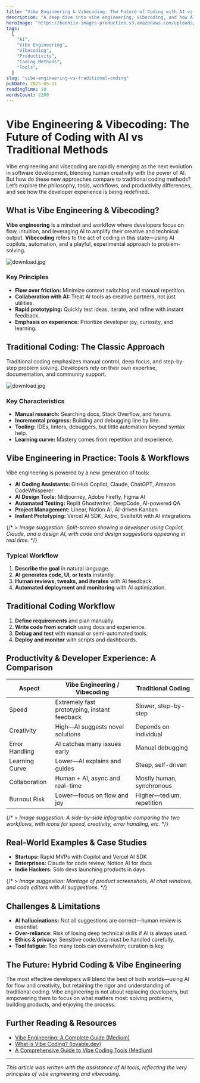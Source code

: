 ```yaml
---
title: "Vibe Engineering & Vibecoding: The Future of Coding with AI vs Traditional Methods"
description: "A deep dive into vibe engineering, vibecoding, and how AI-powered workflows compare to traditional coding. Explore tools, productivity, and the new developer experience. Includes image suggestions for visual storytelling."
heroImage: "https://beehiiv-images-production.s3.amazonaws.com/uploads/asset/file/a8b90d6c-1e0b-46f2-98d4-d78c49dc9c8e/vibe_coding.jpg?t=1742933675"
tags:
  [
    "AI",
    "Vibe Engineering",
    "Vibecoding",
    "Productivity",
    "Coding Methods",
    "Tools",
  ]
slug: "vibe-engineering-vs-traditional-coding"
pubDate: 2025-05-11
readingTime: 10
wordsCount: 2200
---
```


# Vibe Engineering & Vibecoding: The Future of Coding with AI vs Traditional Methods

Vibe engineering and vibecoding are rapidly emerging as the next evolution in software development, blending human creativity with the power of AI. But how do these new approaches compare to traditional coding methods? Let’s explore the philosophy, tools, workflows, and productivity differences, and see how the developer experience is being redefined.

## What is Vibe Engineering & Vibecoding?

**Vibe engineering** is a mindset and workflow where developers focus on flow, intuition, and leveraging AI to amplify their creative and technical output. **Vibecoding** refers to the act of coding in this state—using AI copilots, automation, and a playful, experimental approach to problem-solving.

![download.jpg](https://media-hosting.imagekit.io/af838b92aab04a25/download.jpg?Expires=1841566910&Key-Pair-Id=K2ZIVPTIP2VGHC&Signature=yT15b1ArCH-mQ0t2ajI9yaaQ2OBhp9Lcs8uPVqOOAj5nd14D9Fjkal6IdMygiCScVt5zfyPQfl6njLCCPdxAZr0MlaRViZypEOCnKrHDIlZ-vhCN6wWlzEK7Ll2e4-FnP8G37sWcLGlvRT-PPxfrpB2t-7gVxVUqjpNosmms7DjvpaGhWD-syPzT74Ii9VmyEJf2ce5J18SUI8wvhQKMeA91~6YG5Hwfasu085geXm8oLiTNcZBYwTGJdLbpXT93VOUZAHjPEBllgVOGBy4njKhR841JK3yfHbskv-iUAHqTzDKdUEHkTUacU2eQEaPW~6KBFAEGMRTiZgcvIIOB7w__)

### Key Principles

- **Flow over friction:** Minimize context switching and manual repetition.
- **Collaboration with AI:** Treat AI tools as creative partners, not just utilities.
- **Rapid prototyping:** Quickly test ideas, iterate, and refine with instant feedback.
- **Emphasis on experience:** Prioritize developer joy, curiosity, and learning.

## Traditional Coding: The Classic Approach

Traditional coding emphasizes manual control, deep focus, and step-by-step problem solving. Developers rely on their own expertise, documentation, and community support.

![download.jpg](https://media-hosting.imagekit.io/12dcaf2e10a84401/download.jpg?Expires=1841566989&Key-Pair-Id=K2ZIVPTIP2VGHC&Signature=bxBdPdW7YKva4yG8nGzBGg8-PayCUV30a4sKzgn4saRykBfNcwP-IL9yYsxsk0OU3WCNzjIZPFQgN2Ccn0Yua16srwMVm~jO8g4C9eiTZkQD-VEhcV6qzREOe73OUReN95ouTu63KEDIlHjbrL0IyBC4hSWnxeFVRW6xKEnOGHnH3Ro62MhCNoeqZdGSG9hR1IQO3KreAxAd3vhk6WNwkZIANEuIkfJekXeMId30HfE-KBiZjymuera5q0UJCBz3zMzH~cT0vnQ4EVOeBx6L107VJ0y4p5zzKzz4dbqDB-ZnvpW2Dhk5GZkMm7U4jzyFOvpBIy2Tdqc7Izuwct~TEw__)

### Key Characteristics

- **Manual research:** Searching docs, Stack Overflow, and forums.
- **Incremental progress:** Building and debugging line by line.
- **Tooling:** IDEs, linters, debuggers, but little automation beyond syntax help.
- **Learning curve:** Mastery comes from repetition and experience.

## Vibe Engineering in Practice: Tools & Workflows

Vibe engineering is powered by a new generation of tools:

- **AI Coding Assistants:** GitHub Copilot, Claude, ChatGPT, Amazon CodeWhisperer
- **AI Design Tools:** Midjourney, Adobe Firefly, Figma AI
- **Automated Testing:** Replit Ghostwriter, DeepCode, AI-powered QA
- **Project Management:** Linear, Notion AI, AI-driven Kanban
- **Instant Prototyping:** Vercel AI SDK, Astro, SvelteKit with AI integrations

{/* > _Image suggestion: Split-screen showing a developer using Copilot, Claude, and a design AI, with code and design suggestions appearing in real time._ */}

### Typical Workflow

1. **Describe the goal** in natural language.
2. **AI generates code, UI, or tests** instantly.
3. **Human reviews, tweaks, and iterates** with AI feedback.
4. **Automated deployment and monitoring** with AI optimization.

## Traditional Coding Workflow

1. **Define requirements** and plan manually.
2. **Write code from scratch** using docs and experience.
3. **Debug and test** with manual or semi-automated tools.
4. **Deploy and monitor** with scripts and dashboards.

## Productivity & Developer Experience: A Comparison

| Aspect         | Vibe Engineering / Vibecoding                | Traditional Coding        |
| -------------- | -------------------------------------------- | ------------------------- |
| Speed          | Extremely fast prototyping, instant feedback | Slower, step-by-step      |
| Creativity     | High—AI suggests novel solutions             | Depends on individual     |
| Error Handling | AI catches many issues early                 | Manual debugging          |
| Learning Curve | Lower—AI explains and guides                 | Steep, self-driven        |
| Collaboration  | Human + AI, async and real-time              | Mostly human, synchronous |
| Burnout Risk   | Lower—focus on flow and joy                  | Higher—tedium, repetition |

{/* > _Image suggestion: A side-by-side infographic comparing the two workflows, with icons for speed, creativity, error handling, etc._ */}

## Real-World Examples & Case Studies

- **Startups:** Rapid MVPs with Copilot and Vercel AI SDK
- **Enterprises:** Claude for code review, Notion AI for docs
- **Indie Hackers:** Solo devs launching products in days

{/* > _Image suggestion: Montage of product screenshots, AI chat windows, and code editors with AI suggestions._ */}

## Challenges & Limitations

- **AI hallucinations:** Not all suggestions are correct—human review is essential.
- **Over-reliance:** Risk of losing deep technical skills if AI is always used.
- **Ethics & privacy:** Sensitive code/data must be handled carefully.
- **Tool fatigue:** Too many tools can overwhelm; curation is key.

## The Future: Hybrid Coding & Vibe Engineering

The most effective developers will blend the best of both worlds—using AI for flow and creativity, but retaining the rigor and understanding of traditional coding. Vibe engineering is not about replacing developers, but empowering them to focus on what matters most: solving problems, building products, and enjoying the process.

## Further Reading & Resources

- [Vibe Engineering: A Complete Guide (Medium)](https://kotrotsos.medium.com/series-vibe-engineering-a-complete-guide-38eb9a336469)
- [What is Vibe Coding? (lovable.dev)](https://lovable.dev/blog/what-is-vibe-coding)
- [A Comprehensive Guide to Vibe Coding Tools (Medium)](https://madhukarkumar.medium.com/a-comprehensive-guide-to-vibe-coding-tools-2bd35e2d7b4f)

---

_This article was written with the assistance of AI tools, reflecting the very principles of vibe engineering and vibecoding._
